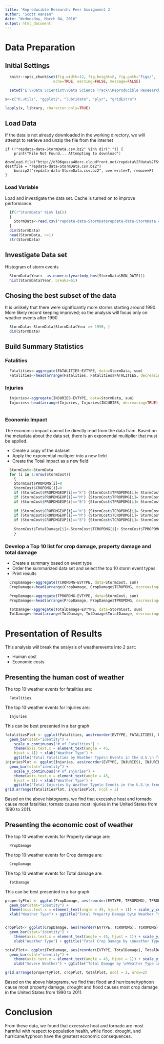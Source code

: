 ```yaml
---
title: 'Reproducible Research: Peer Assignment 2'
author: "Scott Hansen"
date: "Wednesday, March 04, 2016"
output: html_document
---
```

# Data Preparation
## Initial Settings

```r
  knitr::opts_chunk$set(fig.width=12, fig.height=8, fig.path='Figs/',
                      echo=TRUE, warning=FALSE, message=FALSE)

  setwd("E:\\Data Scientist\\Data Science Track\\Reproducible Reseearch\\Project2\\Reproducible-Research-Project-2")
```

```r

x<-c("R.utils", "ggplot2", "lubridate", "plyr", "gridExtra")

lapply(x, library, character.only=TRUE)

```

## Load Data
If the data is not already downloaded in the working directory, we will attempt to retrieve and unzip the file from the internet

```rGetData
if (!"repdata-data-StormData.csv.bz2" %in% dir(".")) {
    print("File Not Found... Attempting to download")
    download.file("http://d396qusza40orc.cloudfront.net/repdata%2Fdata%2FStormData.csv.bz2", destfile = "repdata-data-StormData.csv.bz2")
    bunzip2("repdata-data-StormData.csv.bz2", overwrite=T, remove=F)
}
```

### Load Variable
Load and investigate the data set.  Cache is turned on to improve performance.

```r
  if(!"StormData" %in% ls())
  {
    StormData<-read.csv("repdata-data-StormDatarepdata-data-StormData.csv", stringsAsFactors = FALSE)
  }
  dim(StormData)
  head(StormData, n=1)
  str(StormData)
```

## Investigate Data set
Histogram of storm events

```r
  StormData$Year<- as.numeric(year(mdy_hms(StormData$BGN_DATE)))
  hist(StormData$Year, breaks=61)

```
## Chosing the best subset of the data
It is unlikely that there were significantly more storms starting around 1990.  More likely record keeping improved; so the analysis will focus only on weather events after 1990
```r
  StormData<-StormData[StormData$Year >= 1990, ]
  dim(StormData)
```

## Build Summary Statistics
### Fatalities
```r
  Fatalities<-aggregate(FATALITIES~EVTYPE, data=StormData, sum)
  Fatalities<-head(arrange(Fatalities, Fatalities$FATALITIES, decreasing=TRUE), n=10)
```

### Injuries
```r
  Injuries<-aggregate(INJURIES~EVTYPE, data=StormData, sum)
  Injuries<-head(arrange(Injuries, Injuries$INJURIES, decreasing=TRUE), n=10)
  
```
### Economic Impact
The economic impact cannot be directly read from the data fram.  Based on the metadata about the data set, there is an exponential multiplier that must be applied.

* Create a copy of the dataset
* Apply the exponential multipier into a new field
* Create the Total impact as a new field

```r
  StormCost<-StormData
  for (i in 1:nrow(StormCost))
    {
    StormCost$PROPDMG[i]=0
    StormCost$CROPDMG[i]=0
    if (StormCost$PROPDMGEXP[i]=="K") {StormCost$TPROPDMG[i]= StormCost$PROPDMG[i]*1000}
    if (StormCost$PROPDMGEXP[i]=="M") {StormCost$TPROPDMG[i]= StormCost$PROPDMG[i]*1000000}
    if (StormCost$PROPDMGEXP[i]=="B") {StormCost$TPROPDMG[i]= StormCost$PROPDMG[i]*1000000000}
    
    if (StormCost$CROPDMGEXP[i]=="K") {StormCost$TCROPDMG[i]= StormCost$CROPDMG[i]*1000}
    if (StormCost$CROPDMGEXP[i]=="M") {StormCost$TCROPDMG[i]= StormCost$CROPDMG[i]*1000000}
    if (StormCost$CROPDMGEXP[i]=="B") {StormCost$TCROPDMG[i]= StormCost$CROPDMG[i]*1000000000}
    
    StormCost$TotalDamage[i]<-StormCost$TCROPDMG[i]+ StormCost$TPROPDMG[i]
    }
```
### Develop a Top 10 list for crop damage, property damage and total damage
* Create a summary based on event type
* Order the summarized data set and select the top 10 storm event types
* Print results

```r
  CropDamage<-aggregate(TCROPDMG~EVTYPE, data=StormCost, sum)
  CropDamage<-head(arrange(CropDamage, CropDamage$TCROPDMG, decreasing=TRUE), n=10)

  PropDamage<-aggregate(TPROPDMG~EVTYPE, data=StormCost, sum)
  PropDamage<-head(arrange(PropDamage, PropDamage$TPROPDMG, decreasing=TRUE), n=10)

  TotDamage<-aggregate(TotalDamage~EVTYPE, data=StormCost, sum)
  TotDamage<-head(arrange(TotDamage, TotDamage$TotalDamage, decreasing=TRUE), n=10)

```
# Presentation of Results
This analysis will break the analysis of weatherevents into 2 part:

* Human cost
* Economic costs

## Presenting the human cost of weather
The top 10 weather events for fatalities are:
```r
  Fatalities
```
The top 10 weather events for Injuries are:
```r
  Injuries
```
This can be best presented in a bar graph

```r
fatalitiesPlot <- ggplot(Fatalities, aes(reorder(EVTYPE, FATALITIES), FATALITIES)) +
  geom_bar(stat="identity") + 
    scale_y_continuous("# of Fatalities") + 
    theme(axis.text.x = element_text(angle = 45, 
    hjust = 1)) + xlab("Weather Type") + 
    ggtitle("Total Fatalities by Weather Type\n Events in the U.S.\n from 1990 - 2011")
injuriesPlot <- ggplot(Injuries, aes(reorder(EVTYPE, INJURIES), INJURIES)) +
  geom_bar(stat="identity") + 
    scale_y_continuous("# of Injuries") + 
    theme(axis.text.x = element_text(angle = 45, 
    hjust = 1)) + xlab("Weather Type") + 
    ggtitle("Total Injuries by Weather Type\n Events in the U.S.\n from 1990 - 2011")
grid.arrange(fatalitiesPlot, injuriesPlot, ncol = 2)
```
Based on the above histograms, we find that excessive heat and tornado cause most fatalities; tornato causes most injuries in the United States from 1990 to 2011.


## Presenting the economic cost of weather
The top 10 weather events for Property damage are:
```r
  PropDamage
```
The top 10 weather events for Crop damage are:
```r
  CropDamage
```
The top 10 weather events for Total damage are:
```r
  TotDamage
```

This can be best presented in a bar graph

```r
propertyPlot <- ggplot(PropDamage, aes(reorder(EVTYPE, TPROPDMG), TPROPDMG)) +
  geom_bar(stat="identity") + 
  theme(axis.text.x = element_text(angle = 45, hjust = 1)) + scale_y_continuous("Property Damage in US dollars")+ 
  xlab("Weather Type") + ggtitle("Total Property Damage by\n Weather Type in\n the U.S. from 1990 - 2011")


cropPlot<- ggplot(CropDamage, aes(reorder(EVTYPE, TCROPDMG), TCROPDMG)) +
  geom_bar(stat="identity") + 
    theme(axis.text.x = element_text(angle = 45, hjust = 1)) + scale_y_continuous("Crop Damage in US dollars") + 
    xlab("Weather Type") + ggtitle("Total Crop Damage by \nWeather Type in\n the U.S. from 1990 - 2011")

totalPlot<- ggplot(TotDamage, aes(reorder(EVTYPE, TotalDamage), TotalDamage)) +
  geom_bar(stat="identity") + 
    theme(axis.text.x = element_text(angle = 45, hjust = 1)) + scale_y_continuous("Total Damage in US dollars") + 
    xlab("Severe Weather") + ggtitle("Total Damage by \nWeather Type in\n the U.S. from 1990 - 2011")

grid.arrange(propertyPlot, cropPlot, totalPlot, ncol = 2, nrow=2)
```

Based on the above histograms, we find that flood and hurricane/typhoon cause most property damage; drought and flood causes most crop damage in the United States from 1990 to 2011.

# Conclusion
From these data, we found that excessive heat and tornado are most harmful with respect to population health, while flood, drought, and hurricane/typhoon have the greatest economic consequences.